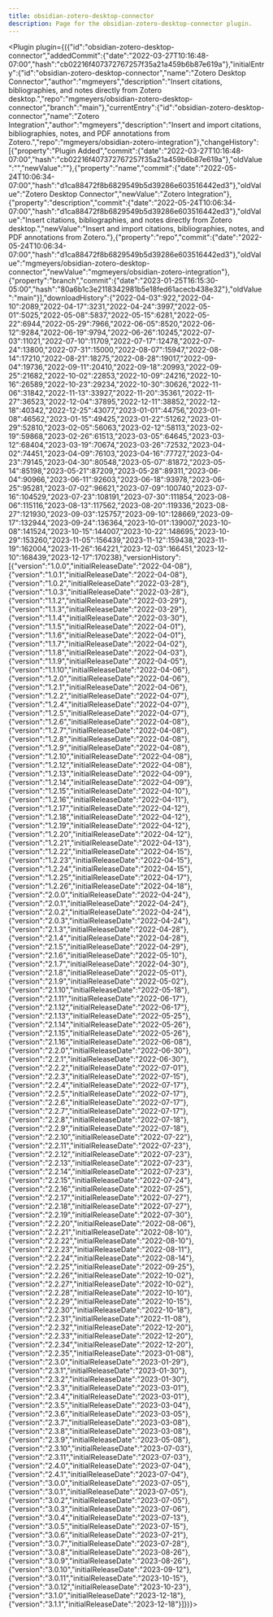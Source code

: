 ---
title: obsidian-zotero-desktop-connector
description: Page for the obsidian-zotero-desktop-connector plugin.
---


<Plugin plugin={({"id":"obsidian-zotero-desktop-connector","addedCommit":{"date":"2022-03-27T10:16:48-07:00","hash":"cb02216f407372767257f35a21a459b6b87e619a"},"initialEntry":{"id":"obsidian-zotero-desktop-connector","name":"Zotero Desktop Connector","author":"mgmeyers","description":"Insert citations, bibliographies, and notes directly from Zotero desktop.","repo":"mgmeyers/obsidian-zotero-desktop-connector","branch":"main"},"currentEntry":{"id":"obsidian-zotero-desktop-connector","name":"Zotero Integration","author":"mgmeyers","description":"Insert and import citations, bibliographies, notes, and PDF annotations from Zotero.","repo":"mgmeyers/obsidian-zotero-integration"},"changeHistory":[{"property":"Plugin Added","commit":{"date":"2022-03-27T10:16:48-07:00","hash":"cb02216f407372767257f35a21a459b6b87e619a"},"oldValue":"","newValue":""},{"property":"name","commit":{"date":"2022-05-24T10:06:34-07:00","hash":"d1ca88472f8b6829549b5d39286e603516442ed3"},"oldValue":"Zotero Desktop Connector","newValue":"Zotero Integration"},{"property":"description","commit":{"date":"2022-05-24T10:06:34-07:00","hash":"d1ca88472f8b6829549b5d39286e603516442ed3"},"oldValue":"Insert citations, bibliographies, and notes directly from Zotero desktop.","newValue":"Insert and import citations, bibliographies, notes, and PDF annotations from Zotero."},{"property":"repo","commit":{"date":"2022-05-24T10:06:34-07:00","hash":"d1ca88472f8b6829549b5d39286e603516442ed3"},"oldValue":"mgmeyers/obsidian-zotero-desktop-connector","newValue":"mgmeyers/obsidian-zotero-integration"},{"property":"branch","commit":{"date":"2023-01-25T16:15:30-05:00","hash":"80a6b1c3e2118342981b5e18fed61acecb438e32"},"oldValue":"main"}],"downloadHistory":{"2022-04-03":922,"2022-04-10":2089,"2022-04-17":3231,"2022-04-24":3997,"2022-05-01":5025,"2022-05-08":5837,"2022-05-15":6281,"2022-05-22":6944,"2022-05-29":7966,"2022-06-05":8520,"2022-06-12":9284,"2022-06-19":9794,"2022-06-26":10245,"2022-07-03":11021,"2022-07-10":11709,"2022-07-17":12478,"2022-07-24":13800,"2022-07-31":15000,"2022-08-07":15947,"2022-08-14":17210,"2022-08-21":18275,"2022-08-28":19017,"2022-09-04":19736,"2022-09-11":20410,"2022-09-18":20993,"2022-09-25":21682,"2022-10-02":22853,"2022-10-09":24216,"2022-10-16":26589,"2022-10-23":29234,"2022-10-30":30626,"2022-11-06":31842,"2022-11-13":33927,"2022-11-20":35361,"2022-11-27":36523,"2022-12-04":37895,"2022-12-11":38852,"2022-12-18":40342,"2022-12-25":43077,"2023-01-01":44756,"2023-01-08":46562,"2023-01-15":49425,"2023-01-22":51262,"2023-01-29":52810,"2023-02-05":56063,"2023-02-12":58113,"2023-02-19":59868,"2023-02-26":61513,"2023-03-05":64645,"2023-03-12":68404,"2023-03-19":70674,"2023-03-26":72532,"2023-04-02":74451,"2023-04-09":76103,"2023-04-16":77727,"2023-04-23":79145,"2023-04-30":80548,"2023-05-07":81872,"2023-05-14":85198,"2023-05-21":87209,"2023-05-28":89311,"2023-06-04":90966,"2023-06-11":92603,"2023-06-18":93978,"2023-06-25":95281,"2023-07-02":96621,"2023-07-09":100740,"2023-07-16":104529,"2023-07-23":108191,"2023-07-30":111854,"2023-08-06":115116,"2023-08-13":117562,"2023-08-20":119336,"2023-08-27":121930,"2023-09-03":125757,"2023-09-10":128669,"2023-09-17":132944,"2023-09-24":136364,"2023-10-01":139007,"2023-10-08":141524,"2023-10-15":144007,"2023-10-22":148695,"2023-10-29":153260,"2023-11-05":156439,"2023-11-12":159438,"2023-11-19":162004,"2023-11-26":164221,"2023-12-03":166451,"2023-12-10":168439,"2023-12-17":170238},"versionHistory":[{"version":"1.0.0","initialReleaseDate":"2022-04-08"},{"version":"1.0.1","initialReleaseDate":"2022-04-08"},{"version":"1.0.2","initialReleaseDate":"2022-03-28"},{"version":"1.0.3","initialReleaseDate":"2022-03-28"},{"version":"1.1.2","initialReleaseDate":"2022-03-29"},{"version":"1.1.3","initialReleaseDate":"2022-03-29"},{"version":"1.1.4","initialReleaseDate":"2022-03-30"},{"version":"1.1.5","initialReleaseDate":"2022-04-01"},{"version":"1.1.6","initialReleaseDate":"2022-04-01"},{"version":"1.1.7","initialReleaseDate":"2022-04-02"},{"version":"1.1.8","initialReleaseDate":"2022-04-03"},{"version":"1.1.9","initialReleaseDate":"2022-04-05"},{"version":"1.1.10","initialReleaseDate":"2022-04-06"},{"version":"1.2.0","initialReleaseDate":"2022-04-06"},{"version":"1.2.1","initialReleaseDate":"2022-04-06"},{"version":"1.2.2","initialReleaseDate":"2022-04-07"},{"version":"1.2.4","initialReleaseDate":"2022-04-07"},{"version":"1.2.5","initialReleaseDate":"2022-04-07"},{"version":"1.2.6","initialReleaseDate":"2022-04-08"},{"version":"1.2.7","initialReleaseDate":"2022-04-08"},{"version":"1.2.8","initialReleaseDate":"2022-04-08"},{"version":"1.2.9","initialReleaseDate":"2022-04-08"},{"version":"1.2.10","initialReleaseDate":"2022-04-08"},{"version":"1.2.12","initialReleaseDate":"2022-04-08"},{"version":"1.2.13","initialReleaseDate":"2022-04-09"},{"version":"1.2.14","initialReleaseDate":"2022-04-09"},{"version":"1.2.15","initialReleaseDate":"2022-04-10"},{"version":"1.2.16","initialReleaseDate":"2022-04-11"},{"version":"1.2.17","initialReleaseDate":"2022-04-12"},{"version":"1.2.18","initialReleaseDate":"2022-04-12"},{"version":"1.2.19","initialReleaseDate":"2022-04-12"},{"version":"1.2.20","initialReleaseDate":"2022-04-12"},{"version":"1.2.21","initialReleaseDate":"2022-04-13"},{"version":"1.2.22","initialReleaseDate":"2022-04-15"},{"version":"1.2.23","initialReleaseDate":"2022-04-15"},{"version":"1.2.24","initialReleaseDate":"2022-04-15"},{"version":"1.2.25","initialReleaseDate":"2022-04-17"},{"version":"1.2.26","initialReleaseDate":"2022-04-18"},{"version":"2.0.0","initialReleaseDate":"2022-04-24"},{"version":"2.0.1","initialReleaseDate":"2022-04-24"},{"version":"2.0.2","initialReleaseDate":"2022-04-24"},{"version":"2.0.3","initialReleaseDate":"2022-04-24"},{"version":"2.1.3","initialReleaseDate":"2022-04-28"},{"version":"2.1.4","initialReleaseDate":"2022-04-28"},{"version":"2.1.5","initialReleaseDate":"2022-04-29"},{"version":"2.1.6","initialReleaseDate":"2022-05-10"},{"version":"2.1.7","initialReleaseDate":"2022-04-30"},{"version":"2.1.8","initialReleaseDate":"2022-05-01"},{"version":"2.1.9","initialReleaseDate":"2022-05-02"},{"version":"2.1.10","initialReleaseDate":"2022-05-18"},{"version":"2.1.11","initialReleaseDate":"2022-06-17"},{"version":"2.1.12","initialReleaseDate":"2022-06-17"},{"version":"2.1.13","initialReleaseDate":"2022-05-25"},{"version":"2.1.14","initialReleaseDate":"2022-05-26"},{"version":"2.1.15","initialReleaseDate":"2022-05-26"},{"version":"2.1.16","initialReleaseDate":"2022-06-08"},{"version":"2.2.0","initialReleaseDate":"2022-06-30"},{"version":"2.2.1","initialReleaseDate":"2022-06-30"},{"version":"2.2.2","initialReleaseDate":"2022-07-01"},{"version":"2.2.3","initialReleaseDate":"2022-07-15"},{"version":"2.2.4","initialReleaseDate":"2022-07-17"},{"version":"2.2.5","initialReleaseDate":"2022-07-17"},{"version":"2.2.6","initialReleaseDate":"2022-07-17"},{"version":"2.2.7","initialReleaseDate":"2022-07-17"},{"version":"2.2.8","initialReleaseDate":"2022-07-18"},{"version":"2.2.9","initialReleaseDate":"2022-07-18"},{"version":"2.2.10","initialReleaseDate":"2022-07-22"},{"version":"2.2.11","initialReleaseDate":"2022-07-23"},{"version":"2.2.12","initialReleaseDate":"2022-07-23"},{"version":"2.2.13","initialReleaseDate":"2022-07-23"},{"version":"2.2.14","initialReleaseDate":"2022-07-23"},{"version":"2.2.15","initialReleaseDate":"2022-07-24"},{"version":"2.2.16","initialReleaseDate":"2022-07-25"},{"version":"2.2.17","initialReleaseDate":"2022-07-27"},{"version":"2.2.18","initialReleaseDate":"2022-07-27"},{"version":"2.2.19","initialReleaseDate":"2022-07-30"},{"version":"2.2.20","initialReleaseDate":"2022-08-06"},{"version":"2.2.21","initialReleaseDate":"2022-08-10"},{"version":"2.2.22","initialReleaseDate":"2022-08-10"},{"version":"2.2.23","initialReleaseDate":"2022-08-11"},{"version":"2.2.24","initialReleaseDate":"2022-08-14"},{"version":"2.2.25","initialReleaseDate":"2022-09-25"},{"version":"2.2.26","initialReleaseDate":"2022-10-02"},{"version":"2.2.27","initialReleaseDate":"2022-10-02"},{"version":"2.2.28","initialReleaseDate":"2022-10-10"},{"version":"2.2.29","initialReleaseDate":"2022-10-15"},{"version":"2.2.30","initialReleaseDate":"2022-10-18"},{"version":"2.2.31","initialReleaseDate":"2022-11-08"},{"version":"2.2.32","initialReleaseDate":"2022-12-20"},{"version":"2.2.33","initialReleaseDate":"2022-12-20"},{"version":"2.2.34","initialReleaseDate":"2022-12-20"},{"version":"2.2.35","initialReleaseDate":"2023-01-08"},{"version":"2.3.0","initialReleaseDate":"2023-01-29"},{"version":"2.3.1","initialReleaseDate":"2023-01-30"},{"version":"2.3.2","initialReleaseDate":"2023-01-30"},{"version":"2.3.3","initialReleaseDate":"2023-03-01"},{"version":"2.3.4","initialReleaseDate":"2023-03-01"},{"version":"2.3.5","initialReleaseDate":"2023-03-04"},{"version":"2.3.6","initialReleaseDate":"2023-03-05"},{"version":"2.3.7","initialReleaseDate":"2023-03-08"},{"version":"2.3.8","initialReleaseDate":"2023-03-08"},{"version":"2.3.9","initialReleaseDate":"2023-05-08"},{"version":"2.3.10","initialReleaseDate":"2023-07-03"},{"version":"2.3.11","initialReleaseDate":"2023-07-03"},{"version":"2.4.0","initialReleaseDate":"2023-07-04"},{"version":"2.4.1","initialReleaseDate":"2023-07-04"},{"version":"3.0.0","initialReleaseDate":"2023-07-05"},{"version":"3.0.1","initialReleaseDate":"2023-07-05"},{"version":"3.0.2","initialReleaseDate":"2023-07-05"},{"version":"3.0.3","initialReleaseDate":"2023-07-06"},{"version":"3.0.4","initialReleaseDate":"2023-07-13"},{"version":"3.0.5","initialReleaseDate":"2023-07-15"},{"version":"3.0.6","initialReleaseDate":"2023-07-21"},{"version":"3.0.7","initialReleaseDate":"2023-07-28"},{"version":"3.0.8","initialReleaseDate":"2023-08-26"},{"version":"3.0.9","initialReleaseDate":"2023-08-26"},{"version":"3.0.10","initialReleaseDate":"2023-09-12"},{"version":"3.0.11","initialReleaseDate":"2023-10-15"},{"version":"3.0.12","initialReleaseDate":"2023-10-23"},{"version":"3.1.0","initialReleaseDate":"2023-12-18"},{"version":"3.1.1","initialReleaseDate":"2023-12-18"}]})}></Plugin>